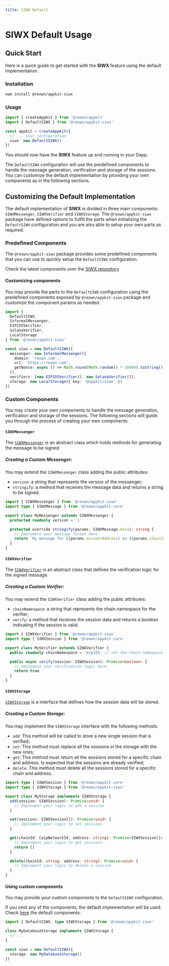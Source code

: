 ---
title: SIWX Default
---

# SIWX Default Usage

## Quick Start

Here is a quick guide to get started with the **SIWX** feature using the default implementation.

### Installation

```bash npm2yarn
npm install @reown/appkit-siwx
```

### Usage

```ts
import { createAppKit } from '@reown/appkit'
import { DefaultSIWX } from '@reown/appkit-siwx'

const appkit = createAppKit({
  // ... your configuration
  siwx: new DefaultSIWX()
})
```

You should now have the **SIWX** feature up and running in your Dapp.

The `DefaultSIWX` configuration will use the predefined components to handle the message generation, verification and storage of the sessions. You can customize the default implementation by providing your own components as in the following sections.

## Customizing the Default Implementation

The default implementation of **SIWX** is divided in three main components: `SIWXMessenger`, `SIWXVerifier` and `SIWXStorage`. The `@reown/appkit-siwx` package have defined options to fulfill the parts when initializing the `DefaultSIWX` configuration and you are also able to setup your own parts as required.

### Predefined Components

The `@reown/appkit-siwx` package provides some predefined components that you can use to quickly setup the `DefaultSIWX` configuration.

Check the latest components over the [SIWX repository](https://github.com/reown-com/appkit/tree/main/packages/siwx)

#### Customizing components

You may provide the parts to the `DefaultSIWX` configuration using the predefined components exposed by `@reown/appkit-siwx` package and customize the component params as needed.

```ts
import {
  DefaultSIWX,
  InformalMessenger,
  EIP155Verifier,
  SolanaVerifier,
  LocalStorage
} from '@reown/appkit-siwx'

const siwx = new DefaultSIWX({
  messenger: new InformalMessenger({
    domain: 'reown.com',
    uri: 'https://reown.com',
    getNonce: async () => Math.round(Math.random() * 10000).toString()
  }),
  verifiers: [new EIP155Verifier(), new SolanaVerifier()],
  storage: new LocalStorage({ key: '@appkit/siwx' })
})
```

### Custom Components

You may create your own components to handle the message generation, verification and storage of the sessions. The following sections will guide you through the process of creating your own components.

#### `SIWXMessenger`

The [`SIWXMessenger`](https://github.com/reown-com/appkit/blob/main/packages/siwx/src/core/SIWXMessenger.ts) is an abstract class which holds methods for generating the message to be signed.

##### Creating a Custom Messenger:

You may extend the `SIWXMessenger` class adding the public attributes:

- `version`: a string that represents the version of the messenger;
- `stringify`: a method that receives the message data and returns a string to be signed.

```ts
import { SIWXMessenger } from '@reown/appkit-siwx'
import type { SIWXMessage } from '@reown/appkit-core'

export class MyMessenger extends SIWXMessenger {
  protected readonly version = '1'

  protected override stringify(params: SIWXMessage.Data): string {
    // Implement your message format here
    return `My message for ${params.accountAddress} on ${params.chainId}`
  }
}
```

#### `SIWXVerifier`

The [`SIWXVerifier`](https://github.com/reown-com/appkit/blob/main/packages/siwx/src/core/SIWXVerifier.ts) is an abstract class that defines the verification logic for the signed message.

##### Creating a Custom Verifier:

You may extend the `SIWXVerifier` class adding the public attributes:

- `chainNamespace`: a string that represents the chain namespace for the verifier;
- `verify`: a method that receives the session data and returns a boolean indicating if the session is valid.

```ts
import { SIWXVerifier } from '@reown/appkit-siwx'
import type { SIWXSession } from '@reown/appkit-core'

export class MyVerifier extends SIWXVerifier {
  public readonly chainNamespace = 'eip155' // set the chain namespace for your verifier

  public async verify(session: SIWXSession): Promise<boolean> {
    // Implement your verification logic here
    return true
  }
}
```

#### `SIWXStorage`

[`SIWXStorage`](https://github.com/reown-com/appkit/blob/main/packages/siwx/src/core/SIWXStorage.ts) is a interface that defines how the session data will be stored.

##### Creating a Custom Storage:

You may implement the `SIWXStorage` interface with the following methods:

- `add`: This method will be called to store a new single session that is verified;
- `set`: This method must replace all the sessions in the storage with the new ones;
- `get`: This method must return all the sessions stored for a specific chain and address. Is expected that the sessions are already verified;
- `delete`: This method must delete all the sessions stored for a specific chain and address.

```ts
import type { SIWXSession } from '@reown/appkit-core'
import type { SIWXStorage } from '@reown/appkit-siwx'

export class MyStorage implements SIWXStorage {
  add(session: SIWXSession): Promise<void> {
    // Implement your logic to add a session
  }

  set(sessions: SIWXSession[]): Promise<void> {
    // Implement your logic to set sessions
  }

  get(chainId: CaipNetworkId, address: string): Promise<SIWXSession[]> {
    // Implement your logic to get sessions
    return []
  }

  delete(chainId: string, address: string): Promise<void> {
    // Implement your logic to delete a session
  }
}
```

#### Using custom components

You may provide your custom components to the `DefaultSIWX` configuration.

If you omit any of the components, the default implementation will be used. Check [here](https://github.com/reown-com/appkit/blob/main/packages/siwx/src/configs/DefaultSIWX.ts) the default components.

```ts
import { DefaultSIWX, type SIWXStorage } from '@reown/appkit-siwx'

class MyDatabaseStorage implements SIWXStorage {
  // ...
}

const siwx = new DefaultSIWX({
  storage: new MyDatabaseStorage()
})
```
